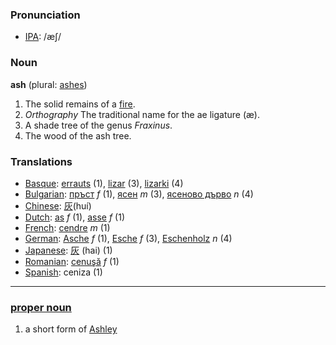 === Pronunciation ===
*[[International Phonetic Alphabet|IPA]]: /æʃ/

=== Noun ===

'''ash''' (plural: [[ashes]])

#The solid remains of a [[fire]].
#''Orthography'' The traditional name for the ae ligature (æ).
#A shade tree of the genus ''Fraxinus''.
#The wood of the ash tree.

=== Translations ===
*[[Basque]]: [[errauts]] (1), [[lizar]] (3), [[lizarki]] (4)
*[[Bulgarian]]: [[пръст]] ''f'' (1), [[ясен]] ''m'' (3), [[ясеново дърво]] ''n'' (4)
*[[Chinese]]: [[灰]](huí)
*[[Dutch]]: [[as]] ''f'' (1), [[asse]] ''f'' (1)
*[[French]]: [[cendre]] ''m'' (1)
*[[German]]: [[Asche]] ''f'' (1), [[Esche]] ''f'' (3), [[Eschenholz]] ''n'' (4)
*[[Japanese]]: [[灰]] (hai) (1)
*[[Romanian]]: [[cenuşă]] ''f'' (1)
*[[Spanish]]: ceniza (1)

----

===[[proper noun]]===

# a short form of [[Ashley]]